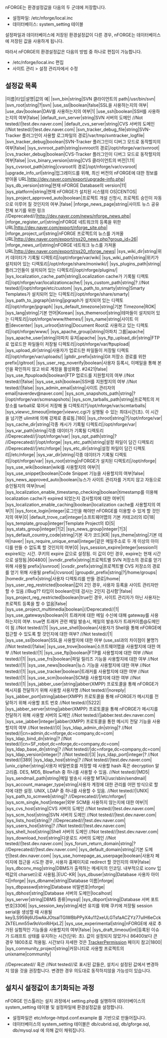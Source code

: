 nFORGE는 환경설정값을 다음의 두 군데에 저장합니다. 
* 설정파일: /etc/nforge/local.inc
* 데이터베이스: system_setting 테이블
설정파일과 데이터베이스에 저장된 환경설정값이 다른 경우, nFORGE는 데이터베이스에 저장된 값을 사용하게 됩니다.

따라서 nFORGE의 환경설정값은 다음의 방법 중 하나로 편집이 가능합니다. 
* /etc/nforge/local.inc 편집
* 사이트 관리 > 설정 관리자에서 수정

== 설정값 목록 ==
|이름|타입|설명|값의 예|
|svn_bin|string|SVN 클라이언트의 path|/usr/bin/svn|
|svn_root|string|?|svn|
|use_ssl|boolean|false|SSL을 사용하는지의 여부|
|use_dav|boolean|DAV를 사용하는지의 여부|1|
|use_ssh|boolean|SSH를 사용하는지의 여부|false|
|default_svn_server|string|SVN 서버의 도메인 //Not tested//|test.dev.naver.com|
|default_cvs_server|string|CVS 서버의 도메인 //Not tested//|test.dev.naver.com|
|svn_tracker_debug_file|string|SVN-Tracker 플러그인이 사용할 로그파일의 경로|/var/tmp/svntracker_logfile|
|svn_tracker_debug|boolean|SVN-Tracker 플러그인이 디버그 모드로 동작할지의 여부|false|
|sys_svnroot_path|string|svnroot의 경로|/opt/nforge/var/svnroot|
|cvs_tracker_debug|boolean|CVS-Tracker 플러그인이 디버그 모드로 동작할지의 여부|false|
|cvs_binary_version|string|CVS 클라이언트의 버전|1.11|
|sys_cvsroot_path|string|cvsroot의 경로|/opt/nforge/var/cvsroot|
|upgrade_info_url|string|업그레이드를 위해, 최신 버전의 nFORGE에 대한 정보를 받아올 URL|http://dev.naver.com/export/upgrade-info.php|
|sys_db_version|string|현재 nFORGE Database의 version|11|
|sys_platform|string|현재 nFORGE가 설치된 시스템의 OS|CENTOS|
|sys_project_approved_auto|boolean|프로젝트 개설 신청시, 프로젝트 승인이 자동으로 이루어 질 것인지의 여부.|false|
|nforge_news_page|string|사이트 뉴스 공유 전체 보기를 위한 링크 //Deprecated//|http://dev.naver.com/news/nforge_news.php|
|nforge_register_url|string|nFORGE 네트워크의 등록을 위한 URL|http://dev.naver.com/export/nforge_site.php|
|nforge_project_url|string|nFORGE 프로젝트의 뉴스를 가져올 URL|http://dev.naver.com/export/rss20_news.php?group_id=26|
|nforge_news_url|string|nFORGE 네트워크 뉴스를 가져올 URL|http://dev.naver.com/export/rss20_nforge_news|
|sys_wiki_dir|string|위키 데이터가 기록될 디렉토리|/opt/nforge/var/wiki|
|sys_wiki_path|string|위키가 설치되어 있는 디렉토리|/opt/nforge/share/moniwiki/|
|sys_plugins_path|string|플러그인들이 설치되어 있는 디렉토리|/opt/nforge/plugins/|
|sys_localization_cache_path|string|Localization cache가 기록될 디렉토리|/opt/nforge/var/localizationcache/|
|sys_custom_path|string|? //Not tested//|/opt/nforge/etc/custom|
|sys_path_to_smarty|string|Smarty Templates가 설치되어 있는 디렉토리|/opt/nforge/share/smarty|
|sys_path_to_jpgraph|string|jpgraph가 설치되어 있는 디렉토리|/opt/nforge/jpgraph|
|sys_default_timezone|string|기본 Timezone|ROK|
|sys_lang|string|기본 언어|Korean|
|sys_themeroot|string|테마들이 설치되어 있는 디렉토리|/opt/nforge/www/themes/|
|sys_name|string|사이트 이름|devcenter|
|sys_urlroot|string|Document Root로 사용하고 있는 디렉토리|/opt/nforge/www/|
|sys_apache_group|string|아파치 그룹|apache|
|sys_apache_user|string|아파치 유저|apache|
|sys_ftp_upload_dir|string|FTP로 업로드한 파일들이 저장될 디렉토리|/opt/nforge/var/ftpupload|
|sys_upload_dir|string|사용자가 업로드한 파일들이 저장될 디렉토리|/opt/nforge/var/uploads/|
|gitdir_prefix|string|Git 저장소 경로를 위한 prefix|/gitroot|
|sys_user_reg_noverify|boolean|사용자 등록시, 이메일을 통해 본인을 확인하지 않고 바로 계정을 활성화함. #2421|false|
|sys_use_ftpuploads|boolean|FTP 업로드를 지원할지의 여부 //Not tested//|false|
|sys_use_ssh|boolean|SSH를 지원할지의 여부 //Not tested//|false|
|sys_admin_email|string|사이트 관리자의 email|naverdev@naver.com|
|sys_scm_snapshots_path|string|?|/opt/nforge/var/scmsnapshots|
|sys_scm_tarballs_path|string|프로젝트의 저장소를 tarball로 묶어서 저장해 둘 디렉토리?|/opt/nforge/var/scmtarballs|
|sys_viewvc_timeout|integer|viewvc.cgi가 실행될 수 있는 최대시간(초). 이 시간을 넘기면 ulimit에 의해 강제로 종료됨.|180|
|sys_chroot|string|?|/opt/nforge/var|
|sys_cache_dir|string|각종 캐시가 기록될 디렉토리|/opt/nforge/var|
|sys_var_path|string|각종 데이터가 기록될 디렉토리 //Deprecated//|/opt/nforge/var|
|sys_opt_path|string|? //Deprecated//|/opt/nforge|
|sys_etc_path|string|설정 파일이 담긴 디렉토리 //Deprecated//|/etc/nforge|
|sys_etc_dir|string|설정 파일이 담긴 디렉토리|/etc/nforge|
|sys_var_dir|string|각종 데이터가 기록될 디렉토리|/opt/nforge/var|
|sys_root|string|nFORGE가 설치된 디렉토리|/opt/nforge|
|sys_use_wiki|boolean|wiki를 사용할지의 여부|1|
|sys_use_snippet|boolean|Code Snippet 기능을 사용할지의 여부|false|
|sys_news_approved_auto|boolean|뉴스가 사이트 관리자를 거치지 않고 자동으로 승인될지의 여부|true|
|sys_localization_enable_timestamp_checking|boolean|timestamp를 이용해 localization cache가 expired 되었는지 검사할지에 대한 여부|1|
|sys_localization_enable_caching|boolean|localization cache를 사용할지의 여부|1|
|sys_force_login|integer|로그인을 해야만 nFORGE를 이용할 수 있게 할 것인지의 여부|0|
|default_trove_cat|integer|소프트웨어맵의 기본 카테고리의 ID|18|
|sys_template_group|integer|Template Project의 ID|5|
|sys_stats_group|integer|?|2|
|sys_news_group|integer|?|3|
|sys_default_country_code|string|기본 국가 코드|KR|
|sys_theme|string|기본 테마|naver|
|sys_require_unique_email|integer|같은 메일주소로 두 개 이상의 아이디를 만들 수 없도록 할 것인지의 여부|0|
|sys_session_expire|integer|session이 expire되는 시간. 쿠키의 expire 값으로 설정됨. 이 값이 0인 경우, expire는 현재 시간으로 설정됨.|604800|
|svndir_prefix|string|프로젝트별 SVN 저장소의 경로를 얻기 위해 사용될 prefix|/svnroot|
|cvsdir_prefix|string|프로젝트별 CVS 저장소의 경로를 얻기 위해 사용될 prefix|/cvsroot|
|groupdir_prefix|string|?|/home/groups|
|homedir_prefix|string|사용자 디렉토리를 만들 경로|/home|
|sys_user_reg_restricted|boolean|값이 2인 경우, 사용자 등록을 사이트 관리자만 할 수 있음 //Bug?? 타입이 boolean인데 검사는 2인지 검사함'|false|
|sys_project_reg_restricted|boolean|true인 경우, 사이트 관리자가 아닌 사용자는 프로젝트 등록을 할 수 없음|false|
|sys_use_project_multimedia|boolean|//Deprecated//|1|
|sys_use_gateways|boolean|이 트래커에 대한 메일 수신에 대해 gateway를 사용하는지의 여부. true면 트래커 관련 메일 발송시, 메일의 발송자가 트래커이름@도메인 이 됨 //Not tested//|1|
|sys_use_shell|boolean|사용자가 Shell을 통해 nFORGE에 접근할 수 있도록 할 것인지에 대한 여부? //Not tested//|1|
|sys_use_ssl|boolean|SSL을 사용할지에 대한 여부 (use_ssl과의 차이점이 불명?) //Not tested//|false|
|sys_use_trove|boolean|소프트웨어맵을 사용할지에 대한 여부 //Not tested//|1|
|sys_use_ftp|boolean|FTP를 사용할지에 대한 여부 //Not tested//|1|
|sys_use_frs|boolean|파일 릴리즈 기능을 사용할지에 대한 여부 //Not tested//|1|
|sys_use_news|boolean|뉴스 기능을 사용할지에 대한 여부 //Not tested//|1|
|sys_use_tracker|boolean|트래커를 사용할지에 대한 여부 //Not tested//|1|
|sys_use_scm|boolean|SCM을 사용할지에 대한 여부 //Not tested//|1|
|sys_jabber_user|string|jabber(XMPP) 프로토콜을 통해 nFORGE가 메시지를 전달하기 위해 사용할 사용자명 //Not tested//|noreply|
|sys_jabber_port|string|jabber(XMPP) 프로토콜을 통해 nFORGE가 메시지를 전달하기 위해 사용할 포트 번호 //Not tested//|5222|
|sys_jabber_server|string|jabber(XMPP) 프로토콜을 통해 nFORGE가 메시지를 전달하기 위해 사용할 서버의 도메인 //Not tested//|jabber.test.dev.naver.com|
|sys_use_jabber|integer|jabber(XMPP) 프로토콜을 통한 메시지 전달 기능을 사용할지의 여부 //Not tested//|0|
|sys_ldap_admin_dn|string|? //Not tested//|cn=admin,dc=nforge,dc=company,dc=com|
|sys_ldap_bind_dn|string|? //Not tested//|cn=SF_robot,dc=nforge,dc=company,dc=com|
|sys_ldap_base_dn|string|? //Not tested//|dc=nforge,dc=company,dc=com|
|sys_ldap_version|integer|? //Not tested//|3|
|sys_ldap_port|integer|? //Not tested//|389|
|sys_ldap_host|string|? //Not tested//|test.dev.naver.com|
|unix_cipher|string|사용자 비밀번호를 저장할 때 사용할 hash 혹은 decryption 알고리즘. DES, MD5, Blowfish 중 하나를 사용할 수 있음. //Not tested//|MD5|
|sys_sendmail_path|string|메일 발송시 사용할 MTA|/usr/sbin/sendmail|
|sys_account_manager_type|string|사용자 계정에 대한 관리를 어떤 방식으로 할 지에 대한 설정. UNIX, LDAP 중 하나를 사용할 수 있음. //Not tested//|UNIX|
|sys_path_to_scmweb|string|? //Deprecated//|/etc/nforge/|
|sys_scm_single_host|integer|외부 SCM을 사용하지 않는지에 대한 여부|1|
|sys_cvs_host|string|CVS 서버의 도메인 //Not tested//|test.dev.naver.com|
|sys_scm_host|string|SVN 서버의 도메인 //Not tested//|test.dev.naver.com|
|sys_lists_host|string|? //Deprecated//|test.dev.naver.com|
|sys_users_host|string|? //Not tested//|test.dev.naver.com|
|sys_shell_host|string|Shell 서버의 도메인 //Not tested//|test.dev.naver.com|
|sys_download_host|string|다운로드 서버의 도메인 //Not tested//|test.dev.naver.com|
|sys_forum_return_domain|string|? //Deprecated//|test.dev.naver.com|
|sys_default_domain|string|기본 도메인|test.dev.naver.com|
|sys_use_homepage_as_userpage|boolean|사용자 페이지에 접근을 시도한 경우, 사용자 홈페이지로 redirect 할 것인지의 여부|false|
|sys_dbconv_msg|string|DBMS가 출력하는 메세지의 인코딩. 내부적으로 iconv 입력값의 charset으로 사용됨.|EUC-KR|
|sys_dbuser|string|Database 사용자 아이디|nforge|
|sys_dbname|string|Database 이름|nforge|
|sys_dbpasswd|string|Database 비밀번호|nforge|
|sys_dbhost|string|Database 서버의 도메인|localhost|
|sys_server|string|DBMS 종류|mysql|
|sys_dbport|string|Database 서버 포트번호|3306|
|sys_session_key|string|세션 유지를 위해 쿠키에 저장될 session serial을 생성할 때 사용될 key|LS959ij6USwAkJOtsalTGIWBbPPyX4u112xeULGTsfaACZYz77uIH6eCckZkTELmn55w9oVonRiHjxLZ|
|sys_use_experimental|string|nFORGE에 새로 추가된 실험적인 기능들을 사용할지의 여부|false|
|sys_draft_timeout|int|등록된 이슈가 드래프트 상태를 유지하는 시간(단위: 초). 값이 설정되지 않았거나 86400보다 큰 경우 1800초로 적용됨. 시간보다 자세한 것은 [[TrackerPermission]] 페이지 참고|1800|
|sys_community_project|string|커뮤니티로 사용할 프로젝트의 unixname|community|

//Deprecated// 혹은 //Not tested//로 표시된 값들은, 설치시 설정된 값에서 변경하지 않을 것을 권장합니다. 변경한 경우 의도대로 동작하지않을 가능성이 있습니다.

== 설치시 설정값이 초기화되는 과정 ==
nFORGE 인스톨러는 설치 과정에서 setting.php를 실행하여 데이터베이스의 system_setting 테이블 및 설정파일에 환경설정값을 설정합니다.
* 설정파일은 etc/nforge-httpd.conf.example 를 기반으로 만들어집니다.
* 데이터베이스의 system_setting 테이블은 db/cubrid.sql, db/gforge.sql, db/mysql.sql 에 의해 값이 채워집니다.
